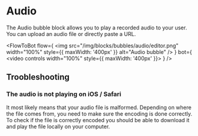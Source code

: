 
# Audio

The Audio bubble block allows you to play a recorded audio to your user. You can upload an audio file or directly paste a URL.

<FlowToBot
  flow={
    <img
      src="/img/blocks/bubbles/audio/editor.png"
      width="100%"
      style={{ maxWidth: '400px' }}
      alt="Audio bubble"
    />
  }
  bot={
    <video controls width="100%" style={{ maxWidth: '400px' }}>
      <source src="/img/blocks/bubbles/audio/bot.mp4" type="video/mp4" />
    </video>
  }
/>

## Troobleshooting

### The audio is not playing on iOS / Safari

It most likely means that your audio file is malformed. Depending on where the file comes from, you need to make sure the encoding is done correctly. To check if the file is correctly encoded you should be able to download it and play the file locally on your computer.

